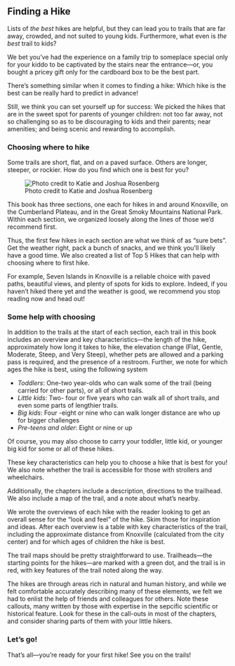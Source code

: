 ## Finding a Hike

Lists of *the best* hikes are helpful, but they can lead you to trails that are far away, crowded, and not suited to young kids. Furthermore, what even is *the best* trail to kids?

We bet you've had the experience on a family trip to someplace special only for your kiddo to be captivated by the stairs near the entrance---or, you bought a pricey gift only for the cardboard box to be the best part.

There's something similar when it comes to finding a hike: Which hike is the best can be really hard to predict in advance!

Still, we think you can set yourself up for success: We picked the hikes that are in the sweet spot for parents of younger children: not too far away, not so challenging so as to be discouraging to kids and their parents; near amenities; and being scenic and rewarding to accomplish.

### Choosing where to hike

Some trails are short, flat, and on a paved surface. Others are longer, steeper, or rockier. How do you find which one is best for you?

![Photo credit to Katie and Joshua Rosenberg](img/rocky trail.jpg)

This book has three sections, one each for hikes in and around Knoxville, on the Cumberland Plateau, and in the Great Smoky Mountains National Park. Within each section, we organized loosely along the lines of those we’d recommend first. 

Thus, the first few hikes in each section are what we think of as "sure bets". Get the weather right, pack a bunch of snacks, and we think you’ll likely have a good time. We also created a list of Top 5 Hikes that can help with choosing where to first hike.

For example, Seven Islands in Knoxville is a reliable choice with paved paths, beautiful views, and plenty of spots for kids to explore. Indeed, if you haven't hiked there yet and the weather is good, we recommend you stop reading now and head out!

### Some help with choosing

In addition to the trails at the start of each section, each trail in this book includes an overview and key characteristics---the length of the hike, approximately how long it takes to hike, the elevation change (Flat, Gentle, Moderate, Steep, and Very Steep), whether pets are allowed and a parking pass is required, and the presence of a restroom. Further, we note for which ages the hike is best, using the following system

- *Toddlers*: One-two year-olds who can walk some of the trail (being carried for other parts), or all of short trails.
- *Little kids*: Two- four or five years who can walk all of short trails, and even some parts of lengthier trails.
- *Big kids*: Four -eight or nine who can walk longer distance are who up for bigger challenges
- *Pre-teens and older*: Eight or nine or up

Of course, you may also choose to carry your toddler, little kid, or younger big kid for some or all of these hikes. 

These key characteristics can help you to choose a hike that is best for you! We also note whether the trail is accessible for those with strollers and wheelchairs.

Additionally, the chapters include a description, directions to the trailhead. We also include a map of the trail, and a note about what’s nearby. 

We wrote the overviews of each hike with the reader looking to get an overall sense for the "look and feel" of the hike. Skim those for inspiration and ideas. After each overview is a table with key characteristics of the trail, including the approximate distance from Knoxville (calculated from the city center) and for which ages of children the hike is best.

The trail maps should be pretty straightforward to use. Trailheads---the starting points for the hikes---are marked with a green dot, and the trail is in red, with key features of the trail noted along the way. 

The hikes are through areas rich in natural and human history, and while we felt comfortable accurately describing many of these elements, we felt we had to enlist the help of friends and colleagues for others. Note these callouts, many written by those with expertise in the sepcific scientific or historical feature. Look for these in the call-outs in most of the chapters, and consider sharing parts of them with your little hikers.

### Let's go!

That's all---you're ready for your first hike! See you on the trails!